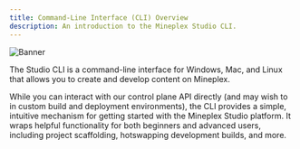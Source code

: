 ```yaml
---
title: Command-Line Interface (CLI) Overview
description: An introduction to the Mineplex Studio CLI.
---
```


![Banner](/images/cli.png "Mineplex Studio CLI")

The Studio CLI is a command-line interface for Windows, Mac, and Linux that allows you to create and develop content on Mineplex.

While you can interact with our control plane API directly (and may wish to in custom build and deployment environments), the CLI provides a simple, intuitive mechanism for getting started with the Mineplex Studio platform. It wraps helpful functionality for both beginners and advanced users, including project scaffolding, hotswapping development builds, and more.
